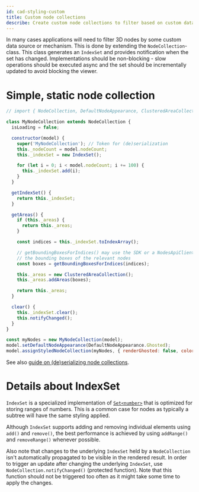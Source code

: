 ```yaml
---
id: cad-styling-custom
title: Custom node collections
describe: Create custom node collections to filter based on custom data sources and mechanisms
---
```



In many cases applications will need to filter 3D nodes by some custom data source or mechanism. This
is done by extending the `NodeCollection`-class. This class generates an `IndexSet` and
provides notification when the set has changed. Implementations should
be non-blocking - slow operations should be executed async and the set should
be incrementally updated to avoid blocking the viewer.

<DemoWrapper name="Cognite3DViewerDemo" />

# Simple, static node collection

```js runnable-4x
// import { NodeCollection, DefaultNodeAppearance, ClusteredAreaCollection } from '@cognite/reveal';

class MyNodeCollection extends NodeCollection {
  isLoading = false;

  constructor(model) {
    super('MyNodeCollection'); // Token for (de)serialization
    this._nodeCount = model.nodeCount;
    this._indexSet = new IndexSet();

    for (let i = 0; i < model.nodeCount; i += 100) {
      this._indexSet.add(i);
    }
  }

  getIndexSet() {
    return this._indexSet;
  }

  getAreas() {
    if (this._areas) {
      return this._areas;
    }

    const indices = this._indexSet.toIndexArray();

    // getBoundingBoxesForIndices() may use the SDK or a NodesApiClient to fetch
    // the bounding boxes of the relevant nodes
    const boxes = getBoundingBoxesForIndices(indices);

    this._areas = new ClusteredAreaCollection();
    this._areas.addAreas(boxes);

    return this._areas;
  }

  clear() {
    this._indexSet.clear();
    this.notifyChanged();
  }
}

const myNodes = new MyNodeCollection(model);
model.setDefaultNodeAppearance(DefaultNodeAppearance.Ghosted);
model.assignStyledNodeCollection(myNodes, { renderGhosted: false, color: [40, 200, 20] } );
```

See also [guide on (de)serializing node collections](cad-save-viewerstate#serializing-and-deserializing-custom-node-colletions).

# Details about IndexSet

`IndexSet` is a specialized implementation of [`Set<number>`](https://developer.mozilla.org/en-US/docs/Web/JavaScript/Reference/Global_Objects/Set)
that is optimized for storing ranges of numbers. This is a common case for nodes as typically a
subtree will have the same styling applied.

Although `IndexSet` supports adding and removing individual elements using `add()` and `remove()`, the best
performance is achieved by using `addRange()` and `removeRange()` whenever possible.

Also note that changes to the underlying `IndexSet` held by a `NodeCollection` isn't automatically propagated
to be visible in the rendered result. In order to trigger an update after changing the underlying `IndexSet`,
use `NodeCollection.notifyChanged()` (protected function). Note that this function should not be triggered too often
as it might take some time to apply the changes.
